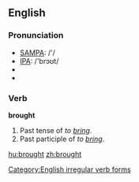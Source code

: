 ==English==

{{rank|however|enough|quite|230|brought|woman|want|home}}

=== Pronunciation ===
*[[w:SAMPA|SAMPA]]: /'/
*[[w:IPA|IPA]]: /'brɔʊt/
*{{audio|en-us-brought.ogg|Audio (US)}}
*{{audio|en-uk-brought.ogg|Audio (UK)}}

===Verb===
'''brought'''
#Past tense of ''to [[bring]]''.
#Past participle of ''to [[bring]]''.


[[Category:English irregular verb forms]]

[[hu:brought]]
[[zh:brought]]